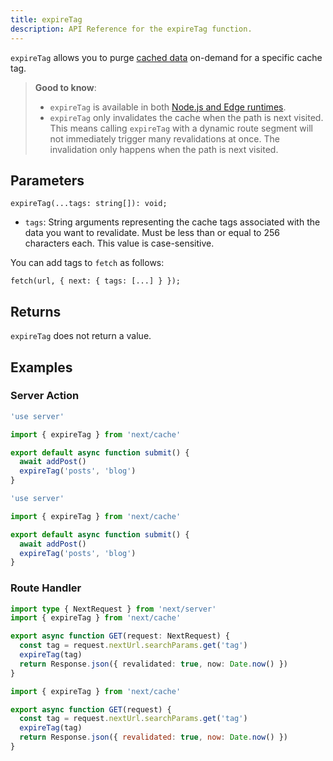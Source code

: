 ```yaml
---
title: expireTag
description: API Reference for the expireTag function.
---
```


`expireTag` allows you to purge [cached data](/docs/app/building-your-application/caching) on-demand for a specific cache tag.

> **Good to know**:
>
> - `expireTag` is available in both [Node.js and Edge runtimes](/docs/app/building-your-application/rendering/edge-and-nodejs-runtimes).
> - `expireTag` only invalidates the cache when the path is next visited. This means calling `expireTag` with a dynamic route segment will not immediately trigger many revalidations at once. The invalidation only happens when the path is next visited.

## Parameters

```tsx
expireTag(...tags: string[]): void;
```

- `tags`: String arguments representing the cache tags associated with the data you want to revalidate. Must be less than or equal to 256 characters each. This value is case-sensitive.

You can add tags to `fetch` as follows:

```tsx
fetch(url, { next: { tags: [...] } });
```

## Returns

`expireTag` does not return a value.

## Examples

### Server Action

```ts filename="app/actions.ts" switcher
'use server'

import { expireTag } from 'next/cache'

export default async function submit() {
  await addPost()
  expireTag('posts', 'blog')
}
```

```js filename="app/actions.js" switcher
'use server'

import { expireTag } from 'next/cache'

export default async function submit() {
  await addPost()
  expireTag('posts', 'blog')
}
```

### Route Handler

```ts filename="app/api/revalidate/route.ts" switcher
import type { NextRequest } from 'next/server'
import { expireTag } from 'next/cache'

export async function GET(request: NextRequest) {
  const tag = request.nextUrl.searchParams.get('tag')
  expireTag(tag)
  return Response.json({ revalidated: true, now: Date.now() })
}
```

```js filename="app/api/revalidate/route.js" switcher
import { expireTag } from 'next/cache'

export async function GET(request) {
  const tag = request.nextUrl.searchParams.get('tag')
  expireTag(tag)
  return Response.json({ revalidated: true, now: Date.now() })
}
```
